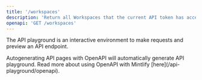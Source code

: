 ```yaml
---
title: '/workspaces'
description: 'Return all Workspaces that the current API token has access to.'
openapi: 'GET /workspaces'
---
```


The API playground is an interactive environment to make requests and preview an API endpoint.

<Info>
  Autogenerating API pages with OpenAPI will automatically generate API
  playground. Read more about using OpenAPI with Mintlify
  [here](/api-playground/openapi).
</Info>
